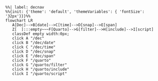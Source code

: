 ```mermaid
%%| label: decnav
%%{init: {'theme': 'default', 'themeVariables': { 'fontSize': '32px'}}}%%
flowchart LR
   A[Dec]-->B[date]-->C[time]-->D[snap]-->E[span]
   Z[  ]:::empty~~~F[Quarto]-->G[filter]-->H[include]-->I[script]
   classDef empty width:0px;
   click A "/dec"
   click B "/dec/date"
   click C "/dec/time"
   click D "/dec/snap"
   click E "/dec/span"
   click F "/quarto"
   click G "/quarto/filter"
   click H "/quarto/include"
   click I "/quarto/script"
```

